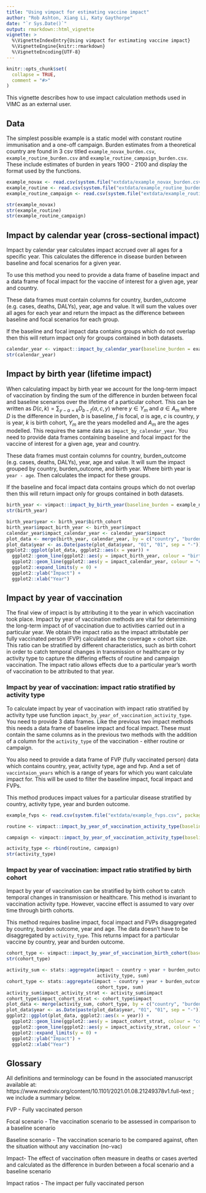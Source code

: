 ```yaml
---
title: "Using vimpact for estimating vaccine impact"
author: "Rob Ashton, Xiang Li, Katy Gaythorpe"
date: "`r Sys.Date()`"
output: rmarkdown::html_vignette
vignette: >
  %\VignetteIndexEntry{Using vimpact for estimating vaccine impact}
  %\VignetteEngine{knitr::rmarkdown}
  %\VignetteEncoding{UTF-8}
---
```


```r
knitr::opts_chunk$set(
  collapse = TRUE,
  comment = "#>"
)
```

This vignette describes how to use impact calculation methods used in VIMC as an external user.

## Data

The simplest possible example is a static model with constant routine immunisation and a one-off campaign. Burden estimates from a theoretical country are found in 3 csv titled `example_novax_burden.csv`, `example_routine_burden.csv` and `example_routine_campaign_burden.csv`. These include estimates of burden in years 1900 - 2100 and display the format used by the functions.

```r
example_novax <- read.csv(system.file("extdata/example_novax_burden.csv", package = "vimpact"))
example_routine <- read.csv(system.file("extdata/example_routine_burden.csv", package = "vimpact"))
example_routine_campaign <- read.csv(system.file("extdata/example_routine_campaign_burden.csv", package = "vimpact"))

str(example_novax)
str(example_routine)
str(example_routine_campaign)

```


## Impact by calendar year (cross-sectional impact)

Impact by calendar year calculates impact accrued over all ages for a specific year. This calculates the difference in disease burden between baseline and focal scenarios for a given year.

To use this method you need to provide a data frame of baseline impact and a data frame of focal impact for the vaccine of interest for a given age, year and country.

These data frames must contain columns for country, burden_outcome (e.g. cases, deaths, DALYs), year, age and value. It will sum the values over all ages for each year and return the impact as the difference between baseline and focal scenarios for each group.

If the baseline and focal impact data contains groups which do not overlap then this will return impact only for groups contained in both datasets.

```r
calendar_year <- vimpact::impact_by_calendar_year(baseline_burden = example_novax, focal_burden = example_routine_campaign)
str(calendar_year)
```

## Impact by birth year (lifetime impact)

When calculating impact by birth year we account for the long-term impact of vaccination by finding the sum of the difference in burden between focal and baseline scenarios over the lifetime of a particular cohort. This can be written as $D(c, k) = \sum_{y-a=k}D_{b-f}(a, c, y)$ where $y \in Y_{m}$ and $a \in A_{m}$ where $D$ is the difference in burden, $b$ is baseline, $f$ is focal, $a$ is age, $c$ is country, $y$ is year, $k$ is birth cohort, $Y_{m}$ are the years modelled and $A_{m}$ are the ages modelled. This requires the same data as `impact_by_calendar_year`. You need to provide data frames containing baseline and focal impact for the vaccine of interest for a given age, year and country.

These data frames must contain columns for country, burden_outcome (e.g. cases, deaths, DALYs), year, age and value. It will sum the impact grouped by country, burden_outcome, and birth year. Where birth year is `year - age`. Then calculates the impact for these groups.

If the baseline and focal impact data contains groups which do not overlap then this will return impact only for groups contained in both datasets.

```r
birth_year <- vimpact::impact_by_birth_year(baseline_burden = example_novax, focal_burden = example_routine_campaign)
str(birth_year)
```

```r
birth_year$year <- birth_year$birth_cohort
birth_year$impact_birth_year <- birth_year$impact
calendar_year$impact_calendar_year <- calendar_year$impact
plot_data <- merge(birth_year, calendar_year, by = c("country", "burden_outcome", "year"))
plot_data$year <- as.Date(paste(plot_data$year, "01", "01", sep = "-"))
ggplot2::ggplot(plot_data, ggplot2::aes(x = year)) +
  ggplot2::geom_line(ggplot2::aes(y = impact_birth_year, colour = "birth year")) +
  ggplot2::geom_line(ggplot2::aes(y = impact_calendar_year, colour = "calendar year")) + 
  ggplot2::expand_limits(y = 0) + 
  ggplot2::ylab("Impact") + 
  ggplot2::xlab("Year")
```

## Impact by year of vaccination

The final view of impact is by attributing it to the year in which vaccination took place. Impact by year of vaccination methods are vital for determining the long-term impact of of vaccination due to activities carried out in a particular year. We obtain the impact ratio as the impact attributable per fully vaccinated person (FVP) calculated as the coverage × cohort size. This ratio can be stratified by different characteristics, such as birth cohort in order to catch temporal changes in transmission or healthcare or by activity type to capture the differing effects of routine and campaign vaccination. The impact ratio allows effects due to a particular year’s worth of vaccination to be attributed to that year.

### Impact by year of vaccination: impact ratio stratified by activity type

To calculate impact by year of vaccination with impact ratio stratified by activity type use function `impact_by_year_of_vaccination_activity_type`. You need to provide 3 data frames. Like the previous two impact methods this needs a data frame of baseline impact and focal impact. These must contain the same columns as in the previous two methods with the addition of a column for the `activity_type` of the vaccination - either routine or campaign.

You also need to provide a data frame of FVP (fully vaccinated person) data which contains country, year, activity type, age and fvp. And a set of `vaccintaion_years` which is a range of years for which you want calculate impact for. This will be used to filter the baseline impact, focal impact and FVPs.

This method produces impact values for a particular disease stratified by country, activity type, year and burden outcome.

```r
example_fvps <- read.csv(system.file("extdata/example_fvps.csv", package = "vimpact"))

routine <- vimpact::impact_by_year_of_vaccination_activity_type(baseline_burden = example_novax, focal_burden = example_routine, fvps = example_fvps[example_fvps$activity_type == "routine",], 2000:2030)

campaign <- vimpact::impact_by_year_of_vaccination_activity_type(baseline_burden = example_routine, focal_burden = example_routine_campaign, fvps = example_fvps[example_fvps$activity_type == "campaign",], 2000:2030)

activity_type <- rbind(routine, campaign)
str(activity_type)
```

### Impact by year of vaccination: impact ratio stratified by birth cohort

Impact by year of vaccination can be stratified by birth cohort to catch temporal changes in transmission or healthcare. This method is invariant to vaccination activity type. However, vaccine effect is assumed to vary over time through birth cohorts.

This method requires basline impact, focal impact and FVPs disaggregated by country, burden outcome, year and age. The data doesn't have to be disaggregated by `activity_type`. This returns impact for a particular vaccine by country, year and burden outcome.

```r
cohort_type <- vimpact::impact_by_year_of_vaccination_birth_cohort(baseline_burden = example_novax, focal_burden = example_routine_campaign, fvps = example_fvps, 2000:2030)
str(cohort_type)
```

```r
activity_sum <- stats::aggregate(impact ~ country + year + burden_outcome,
                                 activity_type, sum)
cohort_type <- stats::aggregate(impact ~ country + year + burden_outcome,
                                 cohort_type, sum)
activity_sum$impact_activity_strat <- activity_sum$impact
cohort_type$impact_cohort_strat <- cohort_type$impact
plot_data <- merge(activity_sum, cohort_type, by = c("country", "burden_outcome", "year"))
plot_data$year <- as.Date(paste(plot_data$year, "01", "01", sep = "-"))
ggplot2::ggplot(plot_data, ggplot2::aes(x = year)) +
  ggplot2::geom_line(ggplot2::aes(y = impact_cohort_strat, colour = "cohort")) +
  ggplot2::geom_line(ggplot2::aes(y = impact_activity_strat, colour = "activity")) +
  ggplot2::expand_limits(y = 0) + 
  ggplot2::ylab("Impact") + 
  ggplot2::xlab("Year")
```

## Glossary

All definitions and terminology can be found in the associated manuscript available at: https://www.medrxiv.org/content/10.1101/2021.01.08.21249378v1.full-text ; we include a summary below.

FVP - Fully vaccinated person

Focal scenario - The vaccination scenario to be assessed in comparison to a baseline scenario

Baseline scenario - The vaccination scenario to be compared against, often the situation without any vaccination (no-vac)

Impact- The effect of vaccination often measure in deaths or cases averted and calculated as the difference in burden between a focal scenario and a baseline scenario

Impact ratios - The impact per fully vaccinated person
